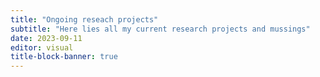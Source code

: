 ```yaml
---
title: "Ongoing reseach projects"
subtitle: "Here lies all my current research projects and mussings" 
date: 2023-09-11
editor: visual
title-block-banner: true
---
```

